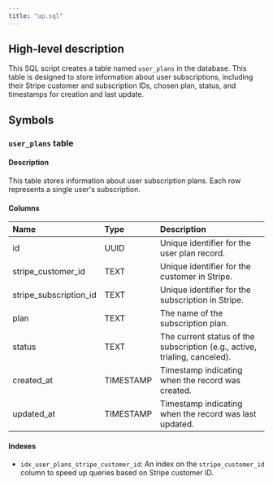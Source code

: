 ```yaml
---
title: "up.sql"
---
```


## High-level description
This SQL script creates a table named `user_plans` in the database. This table is designed to store information about user subscriptions, including their Stripe customer and subscription IDs, chosen plan, status, and timestamps for creation and last update. 

## Symbols

### `user_plans` table
#### Description
This table stores information about user subscription plans. Each row represents a single user's subscription.

#### Columns
| Name | Type | Description |
|:-----|:-----|:------------|
| id | UUID | Unique identifier for the user plan record. |
| stripe_customer_id | TEXT | Unique identifier for the customer in Stripe. |
| stripe_subscription_id | TEXT | Unique identifier for the subscription in Stripe. |
| plan | TEXT | The name of the subscription plan. |
| status | TEXT | The current status of the subscription (e.g., active, trialing, canceled). |
| created_at | TIMESTAMP | Timestamp indicating when the record was created. |
| updated_at | TIMESTAMP | Timestamp indicating when the record was last updated. |

#### Indexes
* `idx_user_plans_stripe_customer_id`: An index on the `stripe_customer_id` column to speed up queries based on Stripe customer ID. 
